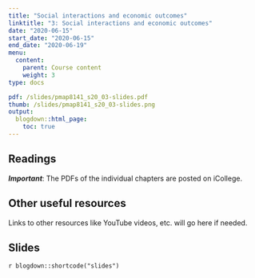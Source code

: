 ```yaml
---
title: "Social interactions and economic outcomes"
linktitle: "3: Social interactions and economic outcomes"
date: "2020-06-15"
start_date: "2020-06-15"
end_date: "2020-06-19"
menu:
  content:
    parent: Course content
    weight: 3
type: docs

pdf: /slides/pmap8141_s20_03-slides.pdf
thumb: /slides/pmap8141_s20_03-slides.png
output:
  blogdown::html_page:
    toc: true
---
```


## Readings

***Important***: The PDFs of the individual chapters are posted on iCollege.



## Other useful resources

Links to other resources like YouTube videos, etc. will go here if needed.


## Slides

`r blogdown::shortcode("slides")`

